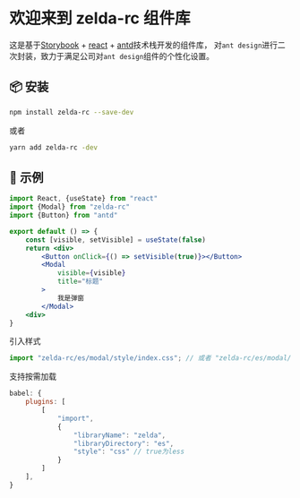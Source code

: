 
<Meta title="README" />

# 欢迎来到 zelda-rc 组件库

这是基于[Storybook](https://storybook.js.org/) + [react](https://reactjs.org/) + [antd](https://ant.design/index-cn)技术栈开发的组件库，
对`ant design`进行二次封装，致力于满足公司对`ant design`组件的个性化设置。

## 📦 安装

```bash
npm install zelda-rc --save-dev
```

或者

```bash
yarn add zelda-rc -dev
```

## 🔨 示例

```jsx
import React, {useState} from "react"
import {Modal} from "zelda-rc"
import {Button} from "antd"

export default () => {
    const [visible, setVisible] = useState(false)
    return <div>
        <Button onClick={() => setVisible(true)}></Button>
        <Modal
            visible={visible}
            title="标题"
        >
            我是弹窗
        </Modal>
    <div>
}
```

引入样式

```jsx
import "zelda-rc/es/modal/style/index.css"; // 或者 "zelda-rc/es/modal/style/indexless"
```

支持按需加载

```js
babel: {
    plugins: [
        [
            "import",
            {
                "libraryName": "zelda",
                "libraryDirectory": "es",
                "style": "css" // true为less
            }
        ]
    ],
}
```
